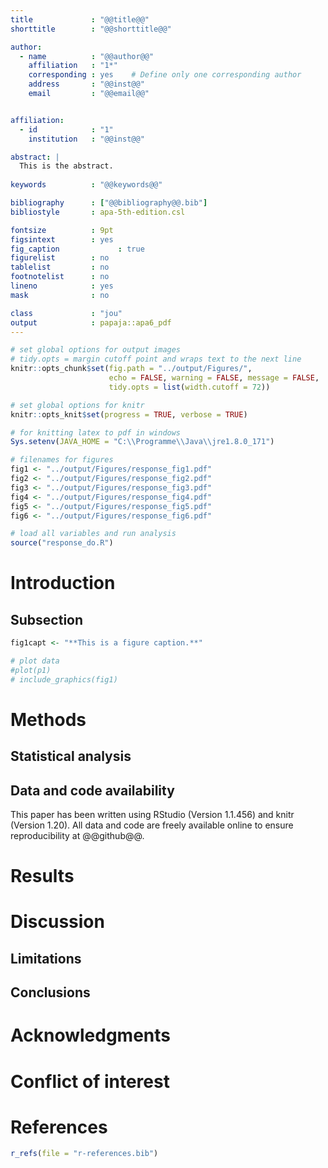 ```yaml
---
title             : "@@title@@"
shorttitle        : "@@shorttitle@@"

author: 
  - name          : "@@author@@"
    affiliation   : "1*"
    corresponding : yes    # Define only one corresponding author
    address       : "@@inst@@" 
    email         : "@@email@@"


affiliation:
  - id            : "1"
    institution   : "@@inst@@"

abstract: |
  This is the abstract.
 
keywords          : "@@keywords@@" 

bibliography      : ["@@bibliography@@.bib"]
bibliostyle       : apa-5th-edition.csl

fontsize          : 9pt
figsintext        : yes
fig_caption				: true
figurelist        : no
tablelist         : no
footnotelist      : no
lineno            : yes
mask              : no

class             : "jou"
output            : papaja::apa6_pdf
---
```

	
```r
# set global options for output images
# tidy.opts = margin cutoff point and wraps text to the next line
knitr::opts_chunk$set(fig.path = "../output/Figures/", 
                      echo = FALSE, warning = FALSE, message = FALSE,
                      tidy.opts = list(width.cutoff = 72))

# set global options for knitr
knitr::opts_knit$set(progress = TRUE, verbose = TRUE)

```
```r

# for knitting latex to pdf in windows
Sys.setenv(JAVA_HOME = "C:\\Programme\\Java\\jre1.8.0_171")

# filenames for figures
fig1 <- "../output/Figures/response_fig1.pdf"
fig2 <- "../output/Figures/response_fig2.pdf"
fig3 <- "../output/Figures/response_fig3.pdf"
fig4 <- "../output/Figures/response_fig4.pdf"
fig5 <- "../output/Figures/response_fig5.pdf"
fig6 <- "../output/Figures/response_fig6.pdf"

# load all variables and run analysis
source("response_do.R")

```
# Introduction

## Subsection 

```r

fig1capt <- "**This is a figure caption.**"

```

```r

# plot data
#plot(p1)
# include_graphics(fig1)
```

# Methods

## Statistical analysis

## Data and code availability
This paper has been written using RStudio (Version 1.1.456) and knitr
(Version 1.20). All data and code are freely available online to ensure
reproducibility at @@github@@.

# Results

# Discussion

## Limitations

## Conclusions

# Acknowledgments

# Conflict of interest

# References

```r
r_refs(file = "r-references.bib")
```

\begingroup
\setlength{\parindent}{-0.5in}
\setlength{\leftskip}{0.5in}

<div id = "refs"></div>
\endgroup
